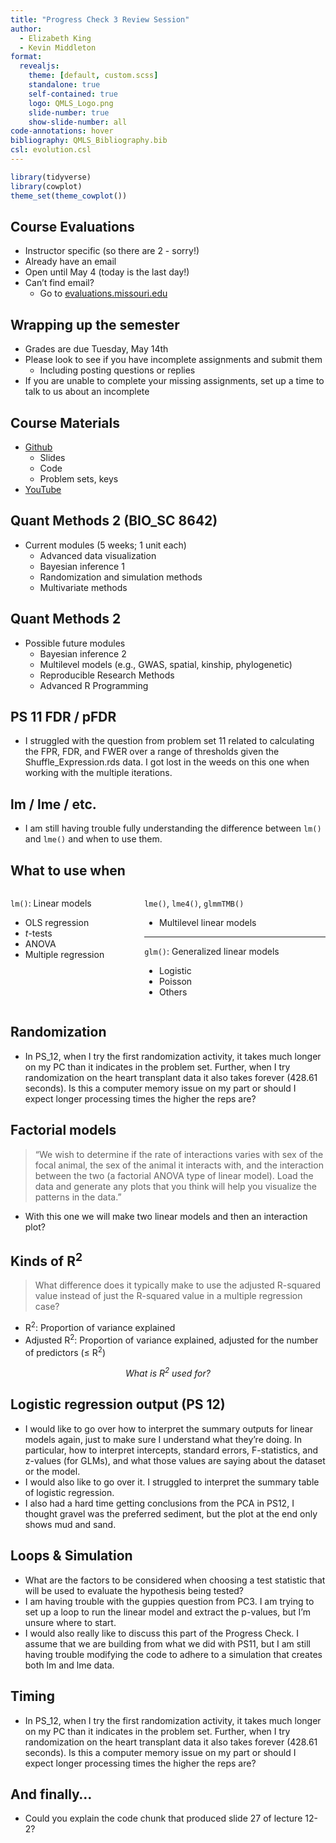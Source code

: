 ```yaml
---
title: "Progress Check 3 Review Session"
author:
  - Elizabeth King
  - Kevin Middleton
format:
  revealjs:
    theme: [default, custom.scss]
    standalone: true
    self-contained: true
    logo: QMLS_Logo.png
    slide-number: true
    show-slide-number: all
code-annotations: hover
bibliography: QMLS_Bibliography.bib
csl: evolution.csl
---
```


```r
library(tidyverse)
library(cowplot)
theme_set(theme_cowplot())

```

## Course Evaluations

- Instructor specific (so there are 2 - sorry!)
- Already have an email
- Open until May 4 (today is the last day!)
- Can't find email? 
    - Go to [evaluations.missouri.edu](https://evaluation.missouri.edu/)
    
## Wrapping up the semester

- Grades are due Tuesday, May 14th
- Please look to see if you have incomplete assignments and submit them
  - Including posting questions or replies
- If you are unable to complete your missing assignments, set up a time to talk to us about an incomplete
    
## Course Materials

- [Github](https://github.com/QM-Life-Sci/QMLS_1)
    - Slides
    - Code
    - Problem sets, keys
- [YouTube](https://www.youtube.com/watch?v=bMRfrufqu28&list=PLeIk-G-wZpqyys1lUuWQDxeMQA1ICncmH)


## Quant Methods 2 (BIO_SC 8642)

- Current modules (5 weeks; 1 unit each)
    - Advanced data visualization
    - Bayesian inference 1
    - Randomization and simulation methods
    - Multivariate methods


## Quant Methods 2

- Possible future modules
    - Bayesian inference 2
    - Multilevel models (e.g., GWAS, spatial, kinship, phylogenetic)
    - Reproducible Research Methods
    - Advanced R Programming


## PS 11 FDR / pFDR

- I struggled with the question from problem set 11 related to calculating the FPR, FDR, and FWER over a range of thresholds given the Shuffle_Expression.rds data. I got lost in the weeds on this one when working with the multiple iterations.


## lm / lme / etc.

- I am still having trouble fully understanding the difference between `lm()` and `lme()` and when to use them.


## What to use when

:::: {.columns}

::: {.column width="40%"}
`lm()`: Linear models

- OLS regression
- *t*-tests
- ANOVA
- Multiple regression 
:::

::: {.column width="60%"}
`lme()`, `lme4()`, `glmmTMB()`

- Multilevel linear models 

---

`glm()`: Generalized linear models

- Logistic
- Poisson
- Others

:::

::::


## Randomization

- In PS_12, when I try the first randomization activity, it takes much longer on my PC than it indicates in the problem set.  Further, when I try randomization on the heart transplant data it also takes forever (428.61 seconds).  Is this a computer memory issue on my part or should I expect longer processing times the higher the reps are? 


## Factorial models

> "We wish to determine if the rate of interactions varies with sex of the focal animal, the sex of the animal it interacts with, and the interaction between the two (a factorial ANOVA type of linear model). Load the data and generate any plots that you think will help you visualize the patterns in the data." 

- With this one we will make two linear models and then an interaction plot? 


## Kinds of R^2^

> What difference does it typically make to use the adjusted R-squared value instead of just the R-squared value in a multiple regression case?

- R^2^: Proportion of variance explained
- Adjusted R^2^: Proportion of variance explained, adjusted for the number of predictors ($\leq$ R^2^)

<center>
*What is R^2^ used for?*
</center>


## Logistic regression output (PS 12)

- I would like to go over how to interpret the summary outputs for linear models again, just to make sure I understand what they're doing. In particular, how to interpret intercepts, standard errors, F-statistics, and z-values (for GLMs), and what those values are saying about the dataset or the model.
- I would also like to go over it. I struggled to interpret the summary table of logistic regression.
- I also had a hard time getting conclusions from the PCA in PS12, I thought gravel was the preferred sediment, but the plot at the end only shows mud and sand.


## Loops & Simulation

- What are the factors to be considered when choosing a test statistic that will be used to evaluate the hypothesis being tested?
- I am having trouble with the guppies question from PC3. I am trying to set up a loop to run the linear model and extract the p-values, but I'm unsure where to start.
- I would also really like to discuss this part of the Progress Check. I assume that we are building from what we did with PS11, but I am still having trouble modifying the code to adhere to a simulation that creates both lm and lme data.


## Timing

- In PS_12, when I try the first randomization activity, it takes much longer on my PC than it indicates in the problem set.  Further, when I try randomization on the heart transplant data it also takes forever (428.61 seconds).  Is this a computer memory issue on my part or should I expect longer processing times the higher the reps are? 


## And finally...

- Could you explain the code chunk that produced slide 27 of lecture 12-2?
